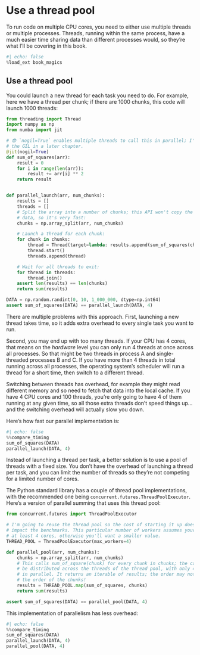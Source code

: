 # Use a thread pool

To run code on multiple CPU cores, you need to either use multiple threads or multiple processes.
Threads, running within the same process, have a much easier time sharing data than different processes would, so they're what I'll be covering in this book.

```python
#| echo: false
%load_ext book_magics
```

## Use a thread pool

You could launch a new thread for each task you need to do.
For example, here we have a thread per chunk; if there are 1000 chunks, this code will launch 1000 threads:

```python
from threading import Thread
import numpy as np
from numba import jit

# 😎 `nogil=True` enables multiple threads to call this in parallel; I'll cover
# the GIL in a later chapter.
@jit(nogil=True)
def sum_of_squares(arr):
    result = 0
    for i in range(len(arr)):
        result += arr[i] ** 2
    return result


def parallel_launch(arr, num_chunks):
    results = []
    threads = []
    # Split the array into a number of chunks; this API won't copy the
    # data, so it's very fast:
    chunks = np.array_split(arr, num_chunks)

    # Launch a thread for each chunk:
    for chunk in chunks:
        thread = Thread(target=lambda: results.append(sum_of_squares(chunk)))
        thread.start()
        threads.append(thread)

    # Wait for all threads to exit:
    for thread in threads:
        thread.join()
    assert len(results) == len(chunks)
    return sum(results)

DATA = np.random.randint(0, 10, 1_000_000, dtype=np.int64)
assert sum_of_squares(DATA) == parallel_launch(DATA, 4)
```

There are multiple problems with this approach.
First, launching a new thread takes time, so it adds extra overhead to every single task you want to run.

Second, you may end up with too many threads.
If your CPU has 4 cores, that means on the _hardware_ level you can only run 4 threads at once across all processes.
So that might be two threads in process A and single-threaded processes B and C.
If you have more than 4 threads in total running across all processes, the operating system's scheduler will run a thread for a short time, then switch to a different thread.

Switching between threads has overhead, for example they might read different memory and so need to fetch that data into the local cache.
If you have 4 CPU cores and 100 threads, you're only going to have 4 of them running at any given time, so all those extra threads don't speed things up... and the switching overhead will actually slow you down.

Here's how fast our parallel implementation is:

```python
#| echo: false
%%compare_timing
sum_of_squares(DATA)
parallel_launch(DATA, 4)
```

Instead of launching a thread per task, a better solution is to use a pool of threads with a fixed size.
You don't have the overhead of launching a thread per task, and you can limit the number of threads so they're not competing for a limited number of cores.

The Python standard library has a couple of thread pool implementations, with the recommended one being `concurrent.futures.ThreadPoolExecutor`.
Here's a version of parallel summing that uses this thread pool:

```python
from concurrent.futures import ThreadPoolExecutor

# I'm going to reuse the thread pool so the cost of starting it up doesn't
# impact the benchmarks. This particular number of workers assumes your CPU has
# at least 4 cores, otherwise you'll want a smaller value.
THREAD_POOL = ThreadPoolExecutor(max_workers=4)

def parallel_pool(arr, num_chunks):
    chunks = np.array_split(arr, num_chunks)
    # This calls sum_of_square(chunk) for every chunk in chunks; the calls will
    # be distributed across the threads of the thread pool, with only 4 running
    # in parallel. It returns an iterable of results; the order may not match
    # the order of the chunks!
    results = THREAD_POOL.map(sum_of_squares, chunks)
    return sum(results)

assert sum_of_squares(DATA) == parallel_pool(DATA, 4)
```

This implementation of parallelism has less overhead:

```python
#| echo: false
%%compare_timing
sum_of_squares(DATA)
parallel_launch(DATA, 4)
parallel_pool(DATA, 4)
```
